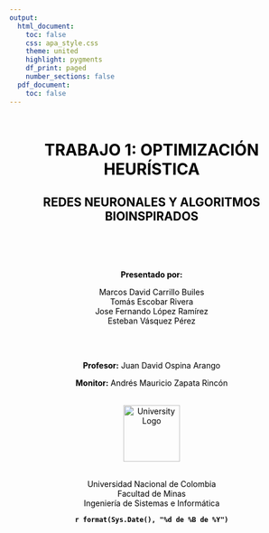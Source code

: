 ```yaml
---
output:
  html_document:
    toc: false
    css: apa_style.css
    theme: united
    highlight: pygments
    df_print: paged
    number_sections: false
  pdf_document:
    toc: false
---
```


<!-- Portada del Trabajo -->

::: {style="text-align: center; color: black; margin-top: 60px;"}
<h1>TRABAJO 1: OPTIMIZACIÓN HEURÍSTICA</h1>

<h2>REDES NEURONALES Y ALGORITMOS BIOINSPIRADOS</h2>

<br><br><br>

<p><strong>Presentado por:</strong></p>

<p>Marcos David Carrillo Builes<br> Tomás Escobar Rivera<br> Jose Fernando López Ramírez <br> Esteban Vásquez Pérez</p>

<br><br>

<p><strong>Profesor:</strong> Juan David Ospina Arango</p>

<p><strong>Monitor:</strong> Andrés Mauricio Zapata Rincón</p>

<br> <img src="logo_unal.png" alt="University Logo" width="100px"/> <br><br>

<p>Universidad Nacional de Colombia<br> Facultad de Minas<br> Ingeniería de Sistemas e Informática</p>

<p><strong>`r format(Sys.Date(), "%d de %B de %Y")`</strong></p>
:::

```r
```
